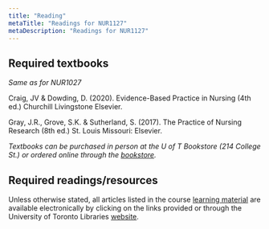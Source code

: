 ```yaml
---
title: "Reading"
metaTitle: "Readings for NUR1127"
metaDescription: "Readings for NUR1127"
---
```


## Required textbooks

_Same as for NUR1027_

Craig, JV & Dowding, D. (2020). Evidence-Based Practice in Nursing (4th ed.) Churchill Livingstone Elsevier.

Gray, J.R., Grove, S.K. & Sutherland, S. (2017). The Practice of Nursing Research (8th ed.) St. Louis Missouri: Elsevier.

_Textbooks can be purchased in person at the U of T Bookstore (214 College St.) or ordered online through the <a target="_blank" href="http://www.uoftbookstore.com/"> bookstore</a>._

## Required readings/resources

Unless otherwise stated, all articles listed in the course [learning material](https://nur1127.netlify.com) are available electronically by clicking on the links provided or through the University of Toronto Libraries <a target="_blank" href="http://www.library.utoronto.ca">website</a>.
